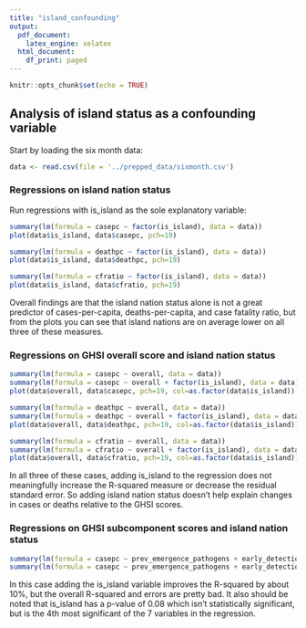 ---
title: "island_confounding"
output:
  pdf_document:
    latex_engine: xelatex
  html_document:
    df_print: paged
---

```{r setup, include=FALSE}
knitr::opts_chunk$set(echo = TRUE)
```

## Analysis of island status as a confounding variable

Start by loading the six month data:

```{r}
data <- read.csv(file = '../prepped_data/sixmonth.csv')
```


### Regressions on island nation status

Run regressions with is_island as the sole explanatory variable:

```{r}
summary(lm(formula = casepc ~ factor(is_island), data = data))
plot(data$is_island, data$casepc, pch=19)
```

```{r}
summary(lm(formula = deathpc ~ factor(is_island), data = data))
plot(data$is_island, data$deathpc, pch=19)
```

```{r}
summary(lm(formula = cfratio ~ factor(is_island), data = data))
plot(data$is_island, data$cfratio, pch=19)
```

Overall findings are that the island nation status alone is not a great
predictor of cases-per-capita, deaths-per-capita, and case fatality ratio, but
from the plots you can see that island nations are on average lower on all three
of these measures.

### Regressions on GHSI overall score and island nation status

```{r}
summary(lm(formula = casepc ~ overall, data = data))
summary(lm(formula = casepc ~ overall + factor(is_island), data = data))
plot(data$overall, data$casepc, pch=19, col=as.factor(data$is_island))
```

```{r}
summary(lm(formula = deathpc ~ overall, data = data))
summary(lm(formula = deathpc ~ overall + factor(is_island), data = data))
plot(data$overall, data$deathpc, pch=19, col=as.factor(data$is_island))
```

```{r}
summary(lm(formula = cfratio ~ overall, data = data))
summary(lm(formula = cfratio ~ overall + factor(is_island), data = data))
plot(data$overall, data$cfratio, pch=19, col=as.factor(data$is_island))
```

In all three of these cases, adding is_island to the regression does not
meaningfully increase the R-squared measure or decrease the residual standard
error. So adding island nation status doesn't help explain changes in cases or
deaths relative to the GHSI scores.

### Regressions on GHSI subcomponent scores and island nation status

```{r}
summary(lm(formula = casepc ~ prev_emergence_pathogens + early_detection + rapid_response + robust_health_sector + commitments + risk_environment, data = data))
summary(lm(formula = casepc ~ prev_emergence_pathogens + early_detection + rapid_response + robust_health_sector + commitments + risk_environment + factor(is_island), data = data))
```

In this case adding the is_island variable improves the R-squared by about 10%,
but the overall R-squared and errors are pretty bad. It also should be noted
that is_island has a p-value of 0.08 which isn't statistically significant, but
is the 4th most significant of the 7 variables in the regression.